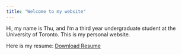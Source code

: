 ```yaml
---
title: "Welcome to my website" 
---
```


Hi, my name is Thu, and I’m a third year undergraduate student at the University of Toronto. This is my personal website.

Here is my resume: [Download Resume](https://github.com/thu2912/thu_quarto_website/raw/master/HaThu's%20resume.pdf)
